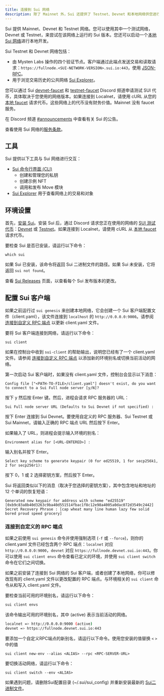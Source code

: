 ```yaml
---
title: 连接到 Sui 网络
description: 除了 Mainnet 外，Sui 还提供了 Testnet、Devnet 和本地网络供您进行开发。您还可以配置自定义的 RPC 端点。
---
```


Sui 提供 Mainnet、Devnet 和 Testnet 网络。您可以使用其中一个测试网络，Devnet 或 Testnet，来尝试在该网络上运行的 Sui 版本。您还可以启动一个[本地 Sui 网络](./local-network.mdx)进行本地开发。

Sui Testnet 和 Devnet 网络包括：

- 由 Mysten Labs 操作的四个验证节点。客户端通过此端点发送交易和读取请求：`https://fullnode.<SUI-NETWORK-VERSION>.sui.io:443`，使用 [JSON-RPC](/references/sui-api/json-rpc-format.mdx)。
- 用于浏览交易历史的公共网络 [Sui Explorer](https://suiexplorer.com/)。

您可以通过 Sui [devnet-faucet](https://discordapp.com/channels/916379725201563759/971488439931392130) 和 [testnet-faucet](https://discord.com/channels/916379725201563759/1037811694564560966) Discord 频道申请测试 SUI 代币，具体取决于您使用的网络版本。如果连接到 Localnet，请使用 cURL 从您的 [本地 faucet](./local-network.mdx#use-the-local-faucet) 请求代币。这些网络上的代币没有财务价值。Mainnet 没有 faucet 服务。

在 Discord 频道 [#announcements](https://discord.com/channels/916379725201563759/925109817834631189) 中查看有关 Sui 的公告。

查看使用 Sui 网络的[服务条款](https://sui.io/terms/)。

## 工具

Sui 提供以下工具与 Sui 网络进行交互：

- [Sui 命令行界面 (CLI)](/references/cli/client.mdx)
  - 创建和管理您的私钥
  - 创建示例 NFT
  - 调用和发布 Move 模块
- [Sui Explorer](https://github.com/MystenLabs/sui/blob/main/apps/explorer/README.md) 用于查看网络上的交易和对象

## 环境设置

首先，[安装 Sui](./sui-install.mdx#install-binaries)。安装 Sui 后，通过 Discord 请求您正在使用的网络的 [SUI 测试代币](#request-gas-tokens)：[Devnet](https://discordapp.com/channels/916379725201563759/971488439931392130) 或 [Testnet](https://discord.com/channels/916379725201563759/1037811694564560966)。如果连接到 Localnet，请使用 cURL 从 [本地 faucet](./local-network.mdx#use-the-local-faucet) 请求代币。

要检查 Sui 是否已安装，请运行以下命令：

```shell
which sui
```

如果 Sui 已安装，该命令将返回 Sui 二进制文件的路径。如果 Sui 未安装，它将返回 `sui not found`。

查看 [Sui Releases](https://github.com/MystenLabs/sui/releases) 页面，以查看每个 Sui 发布版本的更改。

## 配置 Sui 客户端

如果之前运行过 `sui genesis` 来创建本地网络，它会创建一个 Sui 客户端配置文件（client.yaml），该文件连接到 `localhost` 的 `http://0.0.0.0:9000`。请参阅 [连接到自定义 RPC 端点](#connect-to-a-custom-rpc-endpoint) 以更新 client.yaml 文件。

要将 Sui 客户端连接到网络，请运行以下命令：

```shell
sui client
```

如果在控制台中收到 `sui-client` 的帮助输出，说明您已经有了一个 client.yaml 文件。请参阅 [连接到自定义 RPC 端点](#connect-to-a-custom-rpc-endpoint) 以添加新的环境别名或切换当前活动的网络。

第一次启动 Sui 客户端时，如果没有 client.yaml 文件，控制台会显示以下消息：

```
Config file ["<PATH-TO-FILE>/client.yaml"] doesn't exist, do you want to connect to a Sui Full node server [y/N]?
```

按下 y 然后按 Enter 键。然后，进程会请求 RPC 服务器的 URL：

```
Sui Full node server URL (Defaults to Sui Devnet if not specified) :
```

按下 Enter 连接到 Sui Devnet。要使用自定义的 RPC 服务器、Sui Testnet 或 Sui Mainnet，请输入正确的 RPC 端点 URL 然后按下 Enter。

如果输入了 URL，则进程会提示输入环境的别名：

```
Environment alias for [<URL-ENTERED>] :
```

输入别名并按下 Enter。

```
Select key scheme to generate keypair (0 for ed25519, 1 for secp256k1, 2 for secp256r1):
```

按下 0，1 或 2 选择密钥方案，然后按下 Enter。

Sui 将返回类似以下的消息（取决于您选择的密钥方案），其中包含地址和地址的 12 个单词的恢复短语：

```
Generated new keypair for address with scheme "ed25519" [0xb9c83a8b40d3263c9ba40d551514fbac1f8c12e98a4005a0dac072d3549c2442]
Secret Recovery Phrase : [cap wheat many line human lazy few solid bored proud speed grocery]
```

### 连接到自定义的 RPC 端点

如果之前使用 `sui genesis` 命令并使用强制选项 (`-f` 或 `--force`)，则你的 client.yaml 文件已经包含两个 RPC 端点：`localnet` 对应 `http://0.0.0.0:9000`，`devnet` 对应 `https://fullnode.devnet.sui.io:443`。你可以使用 `sui client envs` 命令查看已定义的环境，并使用 `sui client switch` 命令在它们之间切换。

如果之前安装了连接到 Sui 网络的 Sui 客户端，或者创建了本地网络，你可以修改现有的 client.yaml 文件以更改配置的 RPC 端点。与环境相关的 `sui client` 命令从和写入 client.yaml 文件。

要检查当前可用的环境别名，请运行以下命令：

```sh
sui client envs
```

该命令输出可用的环境别名，其中 (active) 表示当前活动的网络。

```sh
localnet => http://0.0.0.0:9000 (active)
devnet => https://fullnode.devnet.sui.io:443
```

要添加一个自定义RPC端点的新别名，请运行以下命令。使用您安装的值替换 `<` `>` 中的值

```shell
sui client new-env --alias <ALIAS> --rpc <RPC-SERVER-URL>
```

要切换活动网络，请运行以下命令：

```shell
sui client switch --env <ALIAS>
```

如果遇到问题，请删除Sui配置目录 (~/.sui/sui_config) 并重新安装最新的 [Sui二进制文件](./sui-install.mdx#install-sui-binaries)。

